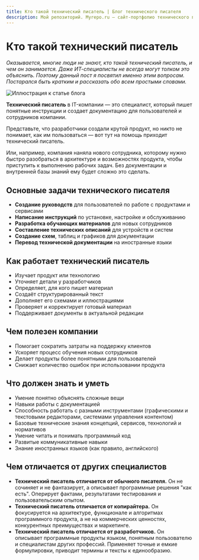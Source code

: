 ```yaml
---
title: Кто такой технический писатель | Блог технического писателя
description: Мой репозиторий. Myrepo.ru – сайт-портфолио технического писателя
---
```


# Кто такой технический писатель

*Оказывается, многие люди не знают, кто такой технический писатель, и чем он занимается. Даже ИТ-специалисты не всегда могут толком это объяснить. Поэтому данный пост я посвятил именно этим вопросам. Постарался быть кратким и рассказать обо всем простыми словами.*

![Иллюстрация к статье блога](../../../images/blog/blog-img-001.png)

**Технический писатель** в IT-компании — это специалист, который пишет понятные инструкции и создает документацию для пользователей и сотрудников компании. 

Представьте, что разработчики создали крутой продукт, но никто не понимает, как им пользоваться — вот тут на помощь приходит технический писатель. 

Или, например, компания наняла нового сотрудника, которому нужно быстро разобраться в архитектуре и возможностях продукта, чтобы приступить к выполнению рабочих задач. Без документации и внутренней базы знаний ему будет сложно это сделать.

## Основные задачи технического писателя

- **Создание руководств** для пользователей по работе с продуктами и сервисами
- **Написание инструкций** по установке, настройке и обслуживанию
- **Разработка обучающих материалов** для новых сотрудников
- **Составление технических описаний** для устройств и систем
- **Создание схем**, таблиц и графиков для документации
- **Перевод технической документации** на иностранные языки

## Как работает технический писатель

- Изучает продукт или технологию
- Уточняет детали у разработчиков
- Определяет, для кого пишет материал
- Создаёт структурированный текст
- Дополняет его схемами и иллюстрациями
- Проверяет и корректирует готовый материал
- Поддерживает документы в актуальной редакции

## Чем полезен компании

* Помогает сократить затраты на поддержку клиентов
* Ускоряет процесс обучения новых сотрудников
* Делает продукты более понятными для пользователей
* Снижает количество ошибок при использовании продукта

## Что должен знать и уметь

* Умение понятно объяснять сложные вещи
* Навыки работы с документацией
* Способность работать с разными инструментами (графическими и текстовыми редакторами, системами управления контентом)
* Базовые технические знания концепций, сервисов, технологий и нормативов
* Умение читать и понимать программный код
* Развитые коммуникативные навыки
* Знание иностранных языков (как правило, английского)

## Чем отличается от других специалистов

- **Технический писатель отличается от обычного писателя.** Он не сочиняет и не фантазирует, а описывает программные решения "как есть". Оперирует фактами, результатами тестирования и пользовательским опытом. 
- **Технический писатель отличается от копирайтера.** Он фокусируется на архитектуре, функционале и алгоритмах программного продукта, а не на коммерческих ценностях, конкурентных преимуществах и маркетинге.
- **Технический писатель отличается от разработчиков.** Он описывает программные продукты языком, понятным пользователю и специалистам других профессий. Применяет точные и емкие формулировки, приводит термины и тексты к единообразию.